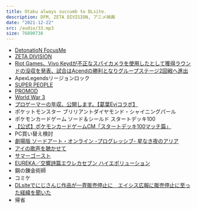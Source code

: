 ```yaml
---
title: Otaku always succumb to DLsite.
description: DFM, ZETA DIVISION, アニメ映画
date: "2021-12-22"
src: /audio/33.mp3
size: 76890738
---
```


<MP3 src='/audio/33.mp3' />

- [DetonatioN FocusMe](http://team-detonation.net/news/36281)
- [ZETA DIVISION](https://zetadivision.com/news/2021/12/01/7082)
- [Riot Games、Vivo Keydが不正なスパイカメラを使用したとして獲得ラウンドの没収を発表、試合はAcendの勝利となりグループステージ2回戦へ進出 ](https://www.valorant4jp.com/2021/12/riot-gamesvivo-keydacend2envy.html)
- ApexLegendsリージョンロック
- [SUPER PEOPLE](https://store.steampowered.com/app/1190340/SUPER_PEOPLE)
- [PROMOD](https://store.steampowered.com/app/1442170/PROMOD)
- [World War 3](https://store.steampowered.com/app/674020/World_War_3)
- [プロゲーマーの年収、公開します。【葛葉Eviコラボ】](https://youtu.be/3amMAgJll5U)
- ポケットモンスター ブリリアントダイヤモンド・シャイニングパール
- ポケモンカードゲーム ソード＆シールド スタートデッキ100
- [【公式】ポケモンカードゲームCM「スタートデッキ100マッチ篇」](https://youtu.be/OOP2zmbNJ9w)
- PC買い替え検討
- [劇場版 ソードアート・オンライン -プログレッシブ- 星なき夜のアリア](https://sao-p.net/)
- [アイの歌声を聴かせて](https://ainouta.jp/)
- [サマーゴースト](https://summerghost.jp/)
- [EUREKA／交響詩篇エウレカセブン ハイエボリューション](https://eurekaseven.jp/)
- 鋼の錬金術師
- コミケ
- [DLsiteでにじさんじ作品が一斉販売停止に　エイシス広報に販売停止に至った経緯を聞いた](https://nlab.itmedia.co.jp/nl/articles/2112/14/news170.html)
- 帰省